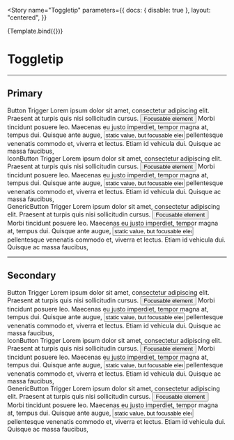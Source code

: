 



<Meta
  component={Toggletip}
  title="UI/Toggletip"
/>

<Story
  name="Toggletip"
  parameters={{
    docs: { disable: true },
    layout: "centered",
  }}
>
  {Template.bind({})}
</Story>


# Toggletip

---

## Primary

<UncontrolledToggletip>
  <Trigger>
    Button Trigger
  </Trigger>
  <Content>
    Lorem ipsum dolor sit amet, consectetur adipiscing elit. Praesent at turpis quis nisi sollicitudin cursus.
    <button>Focusable element</button>
    Morbi tincidunt posuere leo. Maecenas eu justo imperdiet, tempor magna at, tempus dui. Quisque ante augue,
    <input value="static value, but focusable element" />
    pellentesque venenatis commodo et, viverra et lectus. Etiam id vehicula dui. Quisque ac massa faucibus,
  </Content>
</UncontrolledToggletip>

<br />

<UncontrolledToggletip>
  <Trigger displayedAs="iconButton" Icon={Info}>
    IconButton Trigger
  </Trigger>
  <Content>
    Lorem ipsum dolor sit amet, consectetur adipiscing elit. Praesent at turpis quis nisi sollicitudin cursus.
    <button>Focusable element</button>
    Morbi tincidunt posuere leo. Maecenas eu justo imperdiet, tempor magna at, tempus dui. Quisque ante augue,
    <input value="static value, but focusable element" />
    pellentesque venenatis commodo et, viverra et lectus. Etiam id vehicula dui. Quisque ac massa faucibus,
  </Content>
</UncontrolledToggletip>

<br />

<UncontrolledToggletip>
  <Trigger displayedAs="genericButton">
    GenericButton Trigger
  </Trigger>
  <Content>
    Lorem ipsum dolor sit amet, consectetur adipiscing elit. Praesent at turpis quis nisi sollicitudin cursus.
    <button>Focusable element</button>
    Morbi tincidunt posuere leo. Maecenas eu justo imperdiet, tempor magna at, tempus dui. Quisque ante augue,
    <input value="static value, but focusable element" />
    pellentesque venenatis commodo et, viverra et lectus. Etiam id vehicula dui. Quisque ac massa faucibus,
  </Content>
</UncontrolledToggletip>

---

## Secondary

<UncontrolledToggletip>
  <Trigger>
    Button Trigger
  </Trigger>
  <Content theme="secondary">
    Lorem ipsum dolor sit amet, consectetur adipiscing elit. Praesent at turpis quis nisi sollicitudin cursus.
    <button>Focusable element</button>
    Morbi tincidunt posuere leo. Maecenas eu justo imperdiet, tempor magna at, tempus dui. Quisque ante augue,
    <input value="static value, but focusable element" />
    pellentesque venenatis commodo et, viverra et lectus. Etiam id vehicula dui. Quisque ac massa faucibus,
  </Content>
</UncontrolledToggletip>

<br />

<UncontrolledToggletip>
  <Trigger displayedAs="iconButton" Icon={Info}>
    IconButton Trigger
  </Trigger>
  <Content theme="secondary">
    Lorem ipsum dolor sit amet, consectetur adipiscing elit. Praesent at turpis quis nisi sollicitudin cursus.
    <button>Focusable element</button>
    Morbi tincidunt posuere leo. Maecenas eu justo imperdiet, tempor magna at, tempus dui. Quisque ante augue,
    <input value="static value, but focusable element" />
    pellentesque venenatis commodo et, viverra et lectus. Etiam id vehicula dui. Quisque ac massa faucibus,
  </Content>
</UncontrolledToggletip>

<br />

<UncontrolledToggletip>
  <Trigger displayedAs="genericButton">
    GenericButton Trigger
  </Trigger>
  <Content theme="secondary">
    Lorem ipsum dolor sit amet, consectetur adipiscing elit. Praesent at turpis quis nisi sollicitudin cursus.
    <button>Focusable element</button>
    Morbi tincidunt posuere leo. Maecenas eu justo imperdiet, tempor magna at, tempus dui. Quisque ante augue,
    <input value="static value, but focusable element" />
    pellentesque venenatis commodo et, viverra et lectus. Etiam id vehicula dui. Quisque ac massa faucibus,
  </Content>
</UncontrolledToggletip>
